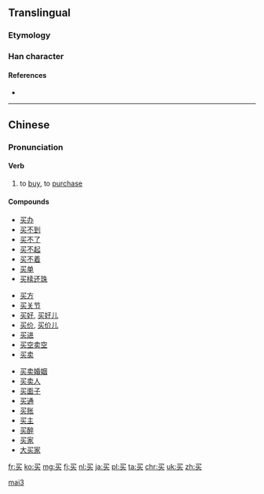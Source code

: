 {{also|買}}
==Translingual==
{{stroke order}}

===Etymology===
{{Han simp|買|t=买}}

===Han character===
{{Han char|rn=5|rad=乙|as=05|sn=6|four=17430/17804|canj=NYK|ids=⿱乛头}}

====References====
* {{Han ref|kx=0084.141|hdz=10053.100|uh=4E70|ud=20080}}

----

==Chinese==
{{zh-hanzi-box|[[买]]|[[買]]}}

===Pronunciation===
{{zh-pron
|m=mǎi
|c=maai5
|h=pfs=mâi
|mn=mái/bé/bóe/bué
|w=3ma
|ma=y
|cat=v
}}

====Verb====
{{zh-verb}}

# to [[buy]], to [[purchase]]
#: {{zh-usex|我 买 了 辆 新 车。|I '''bought''' a new car.|link=yes}}

====Compounds====
{{rel-top|Compounds}}
{{top3}}
* [[买办]]
* [[买不到]]
* [[买不了]]
* [[买不起]]
* [[买不着]]
* [[买单]]
* [[买椟还珠]]
{{mid3}}
* [[买方]]
* [[买关节]]
* [[买好]], [[买好儿]]
* [[买价]], [[买价儿]]
* [[买进]]
* [[买空卖空]]
* [[买卖]]
{{mid3}}
* [[买卖婚姻]]
* [[买卖人]]
* [[买面子]]
* [[买通]]
* [[买账]]
* [[买主]]
* [[买醉]]
* [[买家]]
* [[大买家]]
{{bottom}}
{{rel-bottom}}

[[Category:Beginning Mandarin|mai3]]

[[fr:买]]
[[ko:买]]
[[mg:买]]
[[fj:买]]
[[nl:买]]
[[ja:买]]
[[pl:买]]
[[ta:买]]
[[chr:买]]
[[uk:买]]
[[zh:买]]